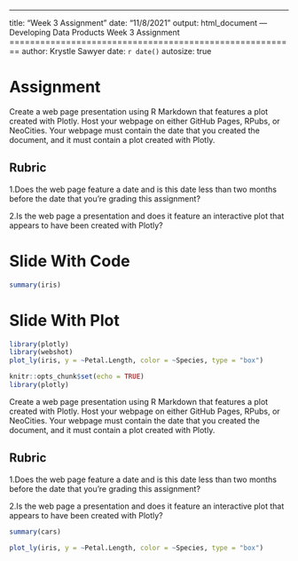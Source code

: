 ---
title: "Week 3 Assignment"
date: "11/8/2021"
output: html_document
---Developing Data Products
Week 3 Assignment
========================================================
author: Krystle Sawyer
date: `r date()`
autosize: true

Assignment
========================================================

Create a web page presentation using R Markdown that features a plot created with Plotly. Host your webpage on either GitHub Pages, RPubs, or NeoCities. Your webpage must contain the date that you created the document, and it must contain a plot created with Plotly. 

## Rubric

1.Does the web page feature a date and is this date less than two months before the date that you're grading this assignment?

2.Is the web page a presentation and does it feature an interactive plot that appears to have been created with Plotly?

Slide With Code
========================================================

```r
summary(iris)
```

Slide With Plot
========================================================

```r
library(plotly)
library(webshot)
plot_ly(iris, y = ~Petal.Length, color = ~Species, type = "box")
```


```r
knitr::opts_chunk$set(echo = TRUE)
library(plotly)
```
Create a web page presentation using R Markdown that features a plot created with Plotly. Host your webpage on either GitHub Pages, RPubs, or NeoCities. Your webpage must contain the date that you created the document, and it must contain a plot created with Plotly. 

## Rubric

1.Does the web page feature a date and is this date less than two months before the date that you're grading this assignment?

2.Is the web page a presentation and does it feature an interactive plot that appears to have been created with Plotly?

```r
summary(cars)
```

```r
plot_ly(iris, y = ~Petal.Length, color = ~Species, type = "box")
```
